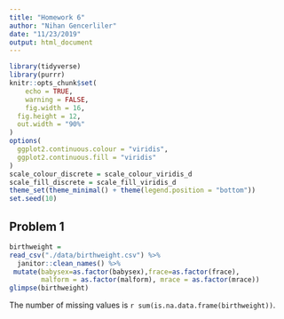 ```yaml
---
title: "Homework 6"
author: "Nihan Gencerliler"
date: "11/23/2019"
output: html_document
---
```

```r
library(tidyverse)
library(purrr)
knitr::opts_chunk$set(
	echo = TRUE,
	warning = FALSE,
	fig.width = 16, 
  fig.height = 12,
  out.width = "90%"
)
options(
  ggplot2.continuous.colour = "viridis",
  ggplot2.continuous.fill = "viridis"
)
scale_colour_discrete = scale_colour_viridis_d
scale_fill_discrete = scale_fill_viridis_d
theme_set(theme_minimal() + theme(legend.position = "bottom"))
set.seed(10)
```

## Problem 1

```r
birthweight = 
read_csv("./data/birthweight.csv") %>%
  janitor::clean_names() %>%
 mutate(babysex=as.factor(babysex),frace=as.factor(frace),
        malform = as.factor(malform), mrace = as.factor(mrace))
glimpse(birthweight)
```

The number of missing values is ` r sum(is.na.data.frame(birthweight))`.
